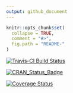 ```yaml
---
output: github_document
---
```


<!-- README.md is generated from README.Rmd. Please edit that file -->

```r
knitr::opts_chunk$set(
  collapse = TRUE,
  comment = "#>",
  fig.path = "README-"
)
```

[![Travis-CI Build Status](https://travis-ci.org/thk686/dotdotdot.svg?branch=master)](https://travis-ci.org/thk686/dotdotdot)

[![CRAN_Status_Badge](http://www.r-pkg.org/badges/version/dotdotdot)](https://cran.r-project.org/package=dotdotdot)

[![Coverage Status](https://img.shields.io/codecov/c/github/thk686/dotdotdot/master.svg)](https://codecov.io/github/thk686/dotdotdot?branch=master)
